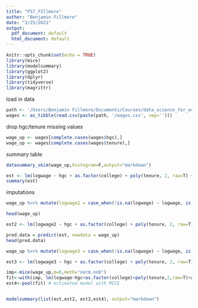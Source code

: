 ```yaml
---
title: "PS7_FIllmore"
author: "Benjamin Fillmore"
date: "3/25/2021"
output:
  pdf_document: default
  html_document: default
---
```


```r
knitr::opts_chunk$set(echo = TRUE)
library(mice)
library(modelsummary)
library(ggplot2)
library(dplyr)
library(tidyverse)
library(magrittr)
```


load in data
```r
path <- '/Users/Benjamin Fillmore/Documents/Courses/data_science_for_economists/Data'
wages <- as_tibble(read.csv(paste(path, '/wages.csv', sep='')))
```

drop hgc/tenure missing values
```r
wage_up <- wages[complete.cases(wages$hgc),]
wage_up <- wages[complete.cases(wages$tenure),]
```

summary table
```r
datasummary_skim(wage_up,histogram=F,output="markdown")

est <- lm(logwage ~ hgc + as.factor(college) + poly(tenure, 2, raw=T) + age + as.factor(married), data = wage_up) #.062 is the complete case estimate of years of schooling on wages
summary(est)
```

imputations
```r
wage_up %<>% mutate(logwage2 = case_when(!is.na(logwage) ~ logwage, is.na(logwage) ~ mean(wage_up$logwage,na.rm=T))) # mean imputation

head(wage_up) 

est2 <- lm(logwage2 ~ hgc + as.factor(college) + poly(tenure, 2, raw=T) + age + as.factor(married), data = wage_up) # estimated model with mean imputation

pred.data = predict(est, newdata = wage_up)
head(pred.data)

wage_up %<>% mutate(logwage3 = case_when(!is.na(logwage) ~ logwage, is.na(logwage) ~ pred.data)) # predicted imputation

est3 <- lm(logwage3 ~ hgc + as.factor(college) + poly(tenure, 2, raw=T) + age + as.factor(married), data = wage_up) # estimated model with predicted imputation

imp<-mice(wage_up,m=6,meth="norm.nob")
fit<-with(imp, lm(logwage~hgc+as.factor(college)+poly(tenure,2,raw=T)+age+married))
est4<-pool(fit) # estimated model with MICE


modelsummary(list(est,est2, est3,est4), output="markdown")
```
